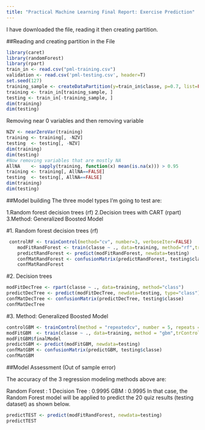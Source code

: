 ---
title: "Practical Machine Learning Final Report: Exercise Prediction"
---
I have downloaded the file, reading it then creating partition.

##Reading and creating partition in the File
```{r, warning=FALSE}
library(caret)
library(randomForest)
library(rpart)
train_in <- read.csv("pml-training.csv")
validation <- read.csv('pml-testing.csv', header=T)
set.seed(127)
training_sample <- createDataPartition(y=train_in$classe, p=0.7, list=FALSE)
training <- train_in[training_sample, ]
testing <- train_in[-training_sample, ]
dim(training)
dim(testing)
```

Removing near 0 variables and then removing variable


```{r, warning=FALSE}
NZV <- nearZeroVar(training)
training <- training[, -NZV]
testing  <- testing[, -NZV]
dim(training)
dim(testing)
#Now removing variables that are mostly NA
AllNA    <- sapply(training, function(x) mean(is.na(x))) > 0.95
training <- training[, AllNA==FALSE]
testing  <- testing[, AllNA==FALSE]
dim(training)
dim(testing)
```

##Model building
The three model types I'm going to test are:

1.Random forest decision trees (rf)
2.Decision trees with CART (rpart)
3.Method: Generalized Boosted Model


#1. Random forest decision trees (rf)
```{r, warning=FALSE}
 controlRF <- trainControl(method="cv", number=3, verboseIter=FALSE)
    modFitRandForest <- train(classe ~ ., data=training, method="rf",trControl=controlRF)
    predictRandForest <- predict(modFitRandForest, newdata=testing)
    confMatRandForest <- confusionMatrix(predictRandForest, testing$classe)
    confMatRandForest
```

#2. Decision trees

```{r, warning=FALSE}
modFitDecTree <- rpart(classe ~ ., data=training, method="class")
predictDecTree <- predict(modFitDecTree, newdata=testing, type="class")
confMatDecTree <- confusionMatrix(predictDecTree, testing$classe)
confMatDecTree
```

#3. Method: Generalized Boosted Model
```{r, warning=FALSE}
controlGBM <- trainControl(method = "repeatedcv", number = 5, repeats = 1)
modFitGBM  <- train(classe ~ ., data=training, method = "gbm",trControl = controlGBM, verbose = FALSE)
modFitGBM$finalModel
predictGBM <- predict(modFitGBM, newdata=testing)
confMatGBM <- confusionMatrix(predictGBM, testing$classe)
confMatGBM

```


##Model Assessment (Out of sample error)

The accuracy of the 3 regression modeling methods above are:

Random Forest : 1
Decision Tree : 0.9995
GBM : 0.9995
In that case, the Random Forest model will be applied to predict the 20 quiz results (testing dataset) as shown below.

```{r}
predictTEST <- predict(modFitRandForest, newdata=testing)
predictTEST

```




